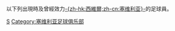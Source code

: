 {{Catnav|頁面分類|...|西班牙體育|西班牙足球|效力西班牙球會的球員}}
{{Catnav|頁面分類|...|各國足球|西班牙足球|效力西班牙球會的球員}}

以下列出現時及曾經效力[[西維爾足球會|-{zh-hk:西維爾;zh-cn:塞维利亚}-]]的足球員。
{{Commonscat|Players of Sevilla FC}}

[[Category:效力西班牙球會的球員|S]]
[[Category:塞维利亚足球俱乐部|Category:塞维利亚足球俱乐部]]
